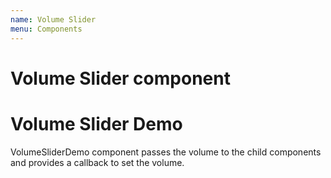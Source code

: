 ```yaml
---
name: Volume Slider
menu: Components
---
```



# Volume Slider component
<PropsTable of={VolumeSlider}/>

# Volume Slider Demo

VolumeSliderDemo component passes the volume to the child components and provides a callback to set the volume.
<Playground>
    <VolumeSliderDemo>
        <VolumeSlider />
    </VolumeSliderDemo>
</Playground>
